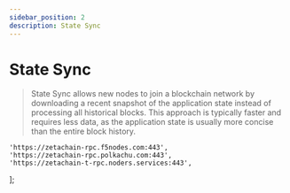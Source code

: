 ```yaml
---
sidebar_position: 2
description: State Sync
---
```


# State Sync

> State Sync allows new nodes to join a blockchain network by downloading a recent snapshot of the application state instead of processing all historical blocks. This approach is typically faster and requires less data, as the application state is usually more concise than the entire block history.



	'https://zetachain-rpc.f5nodes.com:443',
	'https://zetachain-rpc.polkachu.com:443',
	'https://zetachain-t-rpc.noders.services:443',
];



<SelectPaste endpoints={endpoints} codeTemplate={stateSync} home={home} binary={binary} tip="Click on any RPC to paste it into the code block." />
